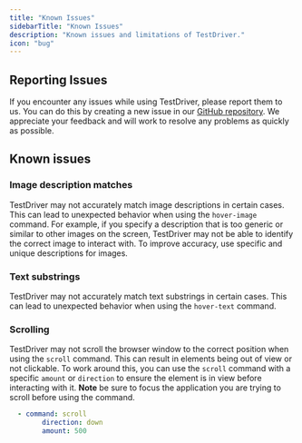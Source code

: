 ```yaml
---
title: "Known Issues"
sidebarTitle: "Known Issues"
description: "Known issues and limitations of TestDriver."
icon: "bug"
---
```


## Reporting Issues
If you encounter any issues while using TestDriver, please report them to us. You can do this by creating a new issue in our [GitHub repository](https://github.com/testdriverai/testdriverai/issues/new). We appreciate your feedback and will work to resolve any problems as quickly as possible.


## Known issues

### Image description matches
TestDriver may not accurately match image descriptions in certain cases. This can lead to unexpected behavior when using the `hover-image` command. For example, if you specify a description that is too generic or similar to other images on the screen, TestDriver may not be able to identify the correct image to interact with. To improve accuracy, use specific and unique descriptions for images.

### Text substrings
TestDriver may not accurately match text substrings in certain cases. This can lead to unexpected behavior when using the `hover-text` command. 

### Scrolling 
TestDriver may not scroll the browser window to the correct position when using the `scroll` command. This can result in elements being out of view or not clickable. To work around this, you can use the `scroll` command with a specific `amount` or `direction` to ensure the element is in view before interacting with it. **Note** be sure to focus the application you are trying to scroll before using the command.



```yaml
  - command: scroll
        direction: down
        amount: 500
```
